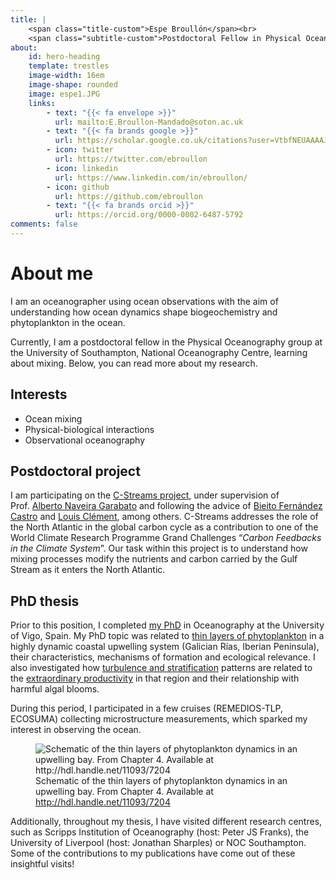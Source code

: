 ```yaml
---
title: |
    <span class="title-custom">Espe Broullón</span><br>
    <span class="subtitle-custom">Postdoctoral Fellow in Physical Oceanography</span>
about:
    id: hero-heading
    template: trestles
    image-width: 16em
    image-shape: rounded
    image: espe1.JPG
    links:
        - text: "{{< fa envelope >}}"
          url: mailto:E.Broullon-Mandado@soton.ac.uk
        - text: "{{< fa brands google >}}" 
          url: https://scholar.google.co.uk/citations?user=VtbfNEUAAAAJ&hl=es
        - icon: twitter
          url: https://twitter.com/ebroullon          
        - icon: linkedin
          url: https://www.linkedin.com/in/ebroullon/
        - icon: github
          url: https://github.com/ebroullon
        - text: "{{< fa brands orcid >}}"
          url: https://orcid.org/0000-0002-6487-5792
comments: false
---
```


# About me  
:::{#hero-heading}
::: {.left-align}
I am an oceanographer using ocean observations with the aim of understanding how ocean dynamics shape biogeochemistry and phytoplankton in the ocean. 

Currently, I am a postdoctoral fellow in the Physical Oceanography group at the University of Southampton, National Oceanography Centre, learning about mixing. Below, you can read more about my research.
:::

## Interests
:::{.left-align}
* Ocean mixing
* Physical-biological interactions
* Observational oceanography

:::
:::

## Postdoctoral project
::: {.justify-text}
I am participating on the [C-Streams project](https://c-streams.uk/){target="_blank"}, under supervision of Prof. [Alberto Naveira Garabato](https://www.southampton.ac.uk/people/5x2hkq/professor-alberto-naveira-garabato){target="_blank"} and following the advice of [Bieito Fernández Castro](https://www.southampton.ac.uk/people/5ygpzq/doctor-bieito-fernandez-castro){target="_blank"} and [Louis Clément](https://noc.ac.uk/n/Louis+Clement){target="_blank"}, among others. C-Streams addresses the role of the North Atlantic in the global carbon cycle as a contribution to one of the World Climate Research Programme Grand Challenges “*Carbon Feedbacks in the Climate System*”. Our task within this project is to understand how mixing processes modify the nutrients and carbon carried by the Gulf Stream as it enters the North Atlantic.
:::

## PhD thesis
::: {.justify-text}
Prior to this position, I completed [my PhD](http://hdl.handle.net/11093/7204) in Oceanography at the University of Vigo, Spain. My PhD topic was related to [thin layers of phytoplankton](https://www.youtube.com/watch?v=YQEJA2p6gzE) in a highly dynamic coastal upwelling system (Galician Rías, Iberian Peninsula), their characteristics, mechanisms of formation and ecological relevance. I also investigated how [turbulence and stratification](https://youtu.be/2jNNQYyyVgk) patterns are related to the [extraordinary productivity](https://www.youtube.com/watch?v=e8DHxbhwPpI) in that region and their relationship with harmful algal blooms.

During this period, I participated in a few cruises (REMEDIOS-TLP, ECOSUMA) collecting microstructure measurements, which sparked my interest in observing the ocean.

![Schematic of the thin layers of phytoplankton dynamics in an upwelling bay. From Chapter 4. Available at [http://hdl.handle.net/11093/7204](http://hdl.handle.net/11093/7204)](esquema1.png)

Additionally, throughout my thesis, I have visited different research centres, such as Scripps Institution of Oceanography (host: Peter JS Franks), the University of Liverpool (host: Jonathan Sharples) or NOC Southampton. Some of the contributions to my publications have come out of these insightful visits!

:::





